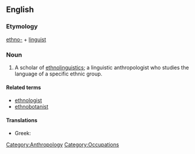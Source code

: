 ==English==

===Etymology===

[[ethno-]] + [[linguist]]

===Noun===
{{en-noun}}

# A scholar of [[ethnolinguistics]]; a linguistic anthropologist who studies the language of a specific ethnic group.

====Related terms====
* [[ethnologist]]
* [[ethnobotanist]]

====Translations====
{{trans-top|scholar of ethnolinguistics}}
* Greek: {{t-|el|εθνογλωσσολόγος|m|f|sc=Grek}}
{{trans-mid}}
{{trans-bottom}}

[[Category:Anthropology]]
[[Category:Occupations]]